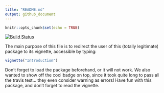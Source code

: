 ```yaml
---
title: "README.md"
output: github_document
---
```


```r
knitr::opts_chunk$set(echo = TRUE)
```
[![Build Status](https://travis-ci.com/naelvis/fars.svg?branch=master)](https://travis-ci.com/naelvis/fars)

The main purpose of this file is to redirect the user of this (totally legitimate) package to its vignette, accessible by typing:
```r
vignette("Introduction")
```
Don't forget to load the package beforehand, or it will not work. We also wanted to show off the cool badge on top, since it took quite long to pass all the travis test... they even consider warning as errors!
Have fun with this package, and don't forget to read the vignette.
